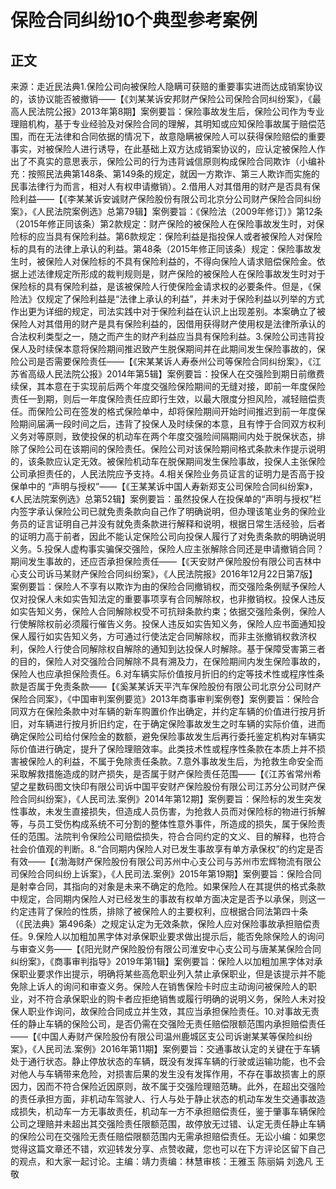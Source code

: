 # 保险合同纠纷10个典型参考案例
## 正文
来源：走近民法典1.保险公司向被保险人隐瞒可获赔的重要事实进而达成销案协议的，该协议能否被撤销——【《刘某某诉安邦财产保险公司保险合同纠纷案》，《最高人民法院公报》2013年第8期】案例要旨：保险事故发生后，保险公司作为专业理赔机构，基于专业经验及对保险合同的理解，其明知或应知保险事故属于赔偿范围，而在无法律和合同依据的情况下，故意隐瞒被保险人可以获得保险赔偿的重要事实，对被保险人进行诱导，在此基础上双方达成销案协议的，应认定被保险人作出了不真实的意思表示，保险公司的行为违背诚信原则构成保险合同欺诈（小编补充：按照民法典第148条、第149条的规定，就因一方欺诈、第三人欺诈而实施的民事法律行为而言，相对人有权申请撤销）。2.借用人对其借用的财产是否具有保险利益——【《李某某诉安诚财产保险股份有限公司北京分公司财产保险合同纠纷案》，《人民法院案例选》总第79辑】案例要旨：《保险法（2009年修订）》第12条（2015年修正同该条）第2款规定：财产保险的被保险人在保险事故发生时，对保险标的应当具有保险利益。第6款规定：保险利益是指投保人或者被保险人对保险标的具有的法律上承认的利益。第48条（2015年修正同该条）规定：保险事故发生时，被保险人对保险标的不具有保险利益的，不得向保险人请求赔偿保险金。依据上述法律规定所形成的裁判规则是，财产保险的被保险人在保险事故发生时对于保险标的具有保险利益，是该被保险人行使保险金请求权的必要条件。但是，《保险法》仅规定了保险利益是“法律上承认的利益”，并未对于保险利益以列举的方式作出更为详细的规定，司法实践中对于保险利益在认识上出现差别。本案确立了被保险人对其借用的财产是具有保险利益的，因借用获得财产使用权是法律所承认的合法权利类型之一，随之而产生的财产利益应当具有保险利益。3.保险公司违背投保人及时续保本意将保险期间推迟致产生脱保期间并在此期间发生保险事故的，保险公司是否需要保险责任——【《宋某某诉人寿泰州公司等保险合同纠纷案》，《江苏省高级人民法院公报》2014年第5辑】案例要旨：投保人在交强险到期日前缴费续保，其本意在于实现前后两个年度交强险保险期间的无缝对接，即前一年度保险责任一到期，则后一年度保险责任应即行生效，以最大限度分担风险，减轻赔偿责任。而保险公司在签发的格式保险单中，却将保险期间开始时间推迟到前一年度保险期间届满一段时间之后，违背了投保人及时续保的本意，且有悖于合同双方权利义务对等原则，致使投保的机动车在两个年度交强险间隔期间内处于脱保状态，排除了保险公司在该期间的保险责任。保险公司对该保险期间格式条款未作提示说明的，该条款应认定无效。被保险机动车在脱保期间发生保险事故，投保人主张保险公司承担责任的，人民法院应予支持。4.相关保险业务员证言的证明力是否高于投保单中的 “声明与授权”——【《王某某诉中国人寿新郑支公司保险合同纠纷案》，《人民法院案例选》总第52辑】案例要旨：虽然投保人在投保单的“声明与授权”栏内签字承认保险公司已就免责条款向自己作了明确说明，但办理该笔业务的保险业务员的证言证明自己并没有就免责条款进行解释和说明，根据日常生活经验，后者的证明力高于前者，因此不能认定保险公司向投保人履行了对免责条款的明确说明义务。5.投保人虚构事实骗保交强险，保险人应主张解除合同还是申请撤销合同？期间发生事故的，还应否承担保险责任——【《天安财产保险股份有限公司吉林中心支公司诉马某财产保险合同纠纷案》，《人民法院报》2016年12月22日第7版】案例要旨：保险人不享有以欺诈为由的保险合同撤销权，而交强险条例赋予保险人仅对投保人未如实告知法定的重要事项享有合同解除权，也非撤销权。投保人违反如实告知义务，保险人合同解除权受不可抗辩条款约束；依据交强险条例，保险人行使解除权前必须履行催告义务。投保人违反如实告知义务，保险人应书面通知投保人履行如实告知义务，方可通过行使法定合同解除权，而非主张撤销权救济权利，保险人行使合同解除权自解除的通知到达投保人时解除。基于保障受害第三者的目的，保险人对交强险合同解除不具有溯及力，在保险期间内发生保险事故的，保险人也应承担保险责任。6.对车辆实际价值按月折旧的约定等技术性或程序性条款是否属于免责条款——【《奚某某诉天平汽车保险股份有限公司北京分公司财产保险合同案》，《中国审判案例要览》2013年商事审判案例卷】案例要旨：保险合同双方在保险条款中对车辆的新车购置价作出确定，并约定车辆的价值进行按月折旧，对车辆进行按月折旧约定，在于确定保险事故发生之时车辆的实际价值，进而确定保险公司给付保险金的数额，避免保险事故发生后再行委托鉴定机构对车辆实际价值进行确定，提升了保险理赔效率。此类技术性或程序性条款在本质上并不损害被保险人的利益，不属于免除责任条款。7.意外事故发生后，为抢救生命安全而采取解救措施造成的财产损失，是否属于财产保险责任范围——【《江苏省常州希望之星数码图文快印有限公司诉中国平安财产保险股份有限公司江苏分公司财产保险合同纠纷案》，《人民司法.案例》2014年第12期】案例要旨：保险标的发生突发性事故，未发生直接损失，但造成人员伤害，为抢救人员而对保险标的物进行拆解等，与员工受伤构成系统不可分割的整体性意外事件，所造成的损失，属于保险责任的范围。法院判令保险公司赔偿损失，符合合同约定的文义、目的解释，也符合社会价值观的判断。8.“合同期内保险人对已发生事故享有单方承保权”的约定是否有效——【《渤海财产保险股份有限公司苏州中心支公司与苏州市宏辉物流有限公司保险合同纠纷上诉案》，《人民司法.案例》2015年第19期】案例要旨：保险合同是射幸合同，其指向的对象是未来不确定的危险。如果保险人在其提供的格式条款中规定，合同期内保险人对已经发生的事故有权单方面决定是否予以承保，则这一约定违背了保险的性质，排除了被保险人的主要权利，应根据合同法第四十条（《民法典》第496条）之规定认定为无效条款，保险人应对保险事故承担赔偿责任。9.保险人以加粗加黑字体对承保职业要求做出提示后，能否免除保险人的询问与审查义务——【《阳光财产保险股份有限公司淮安中心支公司与唐某某保险合同纠纷案》，《商事审判指导》2019年第1辑】案例要旨：保险人以加粗加黑字体对承保职业要求作出提示，明确将某些高危职业列入禁止承保职业，但是该提示并不能免除上诉人的询问和审查义务。保险人在销售保险卡时应主动询问被保险人的职业，对不符合承保职业的购卡者应拒绝销售或履行明确的说明义务，保险人未对投保人职业作询问，故保险合同成立并生效，其应当承担保险责任。10.对事故无责任的静止车辆的保险公司，是否仍需在交强险无责任赔偿限额范围内承担赔偿责任——【《中国人寿财产保险股份有限公司温州鹿城区支公司诉谢某某等保险纠纷案》，《人民司法.案例》2016年第11期】案例要旨：交通事故认定的关键在于车辆处于通行状态。静止停放状态的车辆，既没有发挥车辆的行驶或运输功能，也不会对他人与车辆带来危险，对损害后果的发生没有发挥作用，不存在事故损害上的原因力，因而不符合保险近因原则，故不属于交强险理赔范畴。此外，在超出交强险的责任承担方面，非机动车驾驶人、行人与处于静止状态的机动车发生交通事故造成损失，机动车一方无事故责任，机动车一方不承担赔偿责任，鉴于肇事车辆保险公司之理赔并未超出其交强险责任限额范围，故停放无过错、认定无责任静止车辆的保险公司在交强险无责任赔偿限额范围内无需承担赔偿责任。无讼小编：如果您觉得这篇文章还不错，欢迎转发分享、点赞收藏，您也可以在下方评论区留下自己的观点，和大家一起讨论。主编：靖力责编：林慧审核：王雅玉 陈丽娟 刘逸凡 王敬